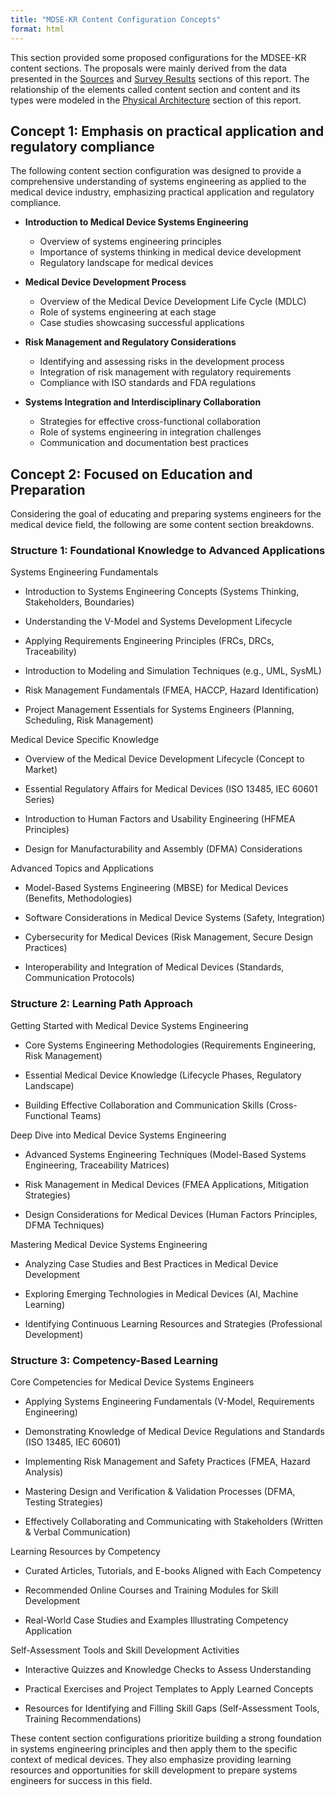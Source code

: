 ```yaml
---
title: "MDSE-KR Content Configuration Concepts"
format: html
---
```


This section provided some proposed configurations for the MDSEE-KR content sections. The proposals were mainly derived from the data presented in the [Sources](/sources.qmd) and [Survey Results](/survey_results.qmd) sections of this report. The relationship of the elements called content section and content and its types were modeled in the [Physical Architecture](/physical_architecture.qmd) section of this report.

## Concept 1: Emphasis on practical application and regulatory compliance

The following content section configuration was designed to provide a comprehensive understanding of systems engineering as applied to the medical device industry, emphasizing practical application and regulatory compliance.

<!--the following sections were added to the book content design structure matrix -->
-   **Introduction to Medical Device Systems Engineering**

    -   Overview of systems engineering principles
    -   Importance of systems thinking in medical device development
    -   Regulatory landscape for medical devices

-   **Medical Device Development Process**

    -   Overview of the Medical Device Development Life Cycle (MDLC)
    -   Role of systems engineering at each stage
    -   Case studies showcasing successful applications

-   **Risk Management and Regulatory Considerations**

    -   Identifying and assessing risks in the development process
    -   Integration of risk management with regulatory requirements
    -   Compliance with ISO standards and FDA regulations

-   **Systems Integration and Interdisciplinary Collaboration**

    -   Strategies for effective cross-functional collaboration
    -   Role of systems engineering in integration challenges
    -   Communication and documentation best practices

## Concept 2: Focused on Education and Preparation

Considering the goal of educating and preparing systems engineers for the medical device field, the following are some content section breakdowns.

### Structure 1: Foundational Knowledge to Advanced Applications

Systems Engineering Fundamentals

-   Introduction to Systems Engineering Concepts (Systems Thinking, Stakeholders, Boundaries)

-   Understanding the V-Model and Systems Development Lifecycle

-   Applying Requirements Engineering Principles (FRCs, DRCs, Traceability)<!--sections added to the book content design structure matrix -->

-   Introduction to Modeling and Simulation Techniques (e.g., UML, SysML)<!--sections added to the book content design structure matrix -->

-   Risk Management Fundamentals (FMEA, HACCP, Hazard Identification)

-   Project Management Essentials for Systems Engineers (Planning, Scheduling, Risk Management)

Medical Device Specific Knowledge

-   Overview of the Medical Device Development Lifecycle (Concept to Market)<!--sections added to the book content design structure matrix -->

-   Essential Regulatory Affairs for Medical Devices (ISO 13485, IEC 60601 Series)<!--sections added to the book content design structure matrix -->

-   Introduction to Human Factors and Usability Engineering (HFMEA Principles)<!--sections added to the book content design structure matrix -->

-   Design for Manufacturability and Assembly (DFMA) Considerations

Advanced Topics and Applications

-   Model-Based Systems Engineering (MBSE) for Medical Devices (Benefits, Methodologies)<!--sections added to the book content design structure matrix -->

-   Software Considerations in Medical Device Systems (Safety, Integration)<!--sections added to the book content design structure matrix -->

-   Cybersecurity for Medical Devices (Risk Management, Secure Design Practices)<!--sections added to the book content design structure matrix -->

-   Interoperability and Integration of Medical Devices (Standards, Communication Protocols)<!--sections added to the book content design structure matrix -->

### Structure 2: Learning Path Approach

Getting Started with Medical Device Systems Engineering

-   Core Systems Engineering Methodologies (Requirements Engineering, Risk Management)

-   Essential Medical Device Knowledge (Lifecycle Phases, Regulatory Landscape)

-   Building Effective Collaboration and Communication Skills (Cross-Functional Teams)

Deep Dive into Medical Device Systems Engineering

-   Advanced Systems Engineering Techniques (Model-Based Systems Engineering, Traceability Matrices)

-   Risk Management in Medical Devices (FMEA Applications, Mitigation Strategies)

-   Design Considerations for Medical Devices (Human Factors Principles, DFMA Techniques)

Mastering Medical Device Systems Engineering

-   Analyzing Case Studies and Best Practices in Medical Device Development<!--sections added to the book content design structure matrix -->

-   Exploring Emerging Technologies in Medical Devices (AI, Machine Learning)<!--sections added to the book content design structure matrix -->

-   Identifying Continuous Learning Resources and Strategies (Professional Development)<!--sections added to the book content design structure matrix -->

### Structure 3: Competency-Based Learning

Core Competencies for Medical Device Systems Engineers

-   Applying Systems Engineering Fundamentals (V-Model, Requirements Engineering)

-   Demonstrating Knowledge of Medical Device Regulations and Standards (ISO 13485, IEC 60601)

-   Implementing Risk Management and Safety Practices (FMEA, Hazard Analysis)

-   Mastering Design and Verification & Validation Processes (DFMA, Testing Strategies)

-   Effectively Collaborating and Communicating with Stakeholders (Written & Verbal Communication)

Learning Resources by Competency

-   Curated Articles, Tutorials, and E-books Aligned with Each Competency

-   Recommended Online Courses and Training Modules for Skill Development

-   Real-World Case Studies and Examples Illustrating Competency Application

Self-Assessment Tools and Skill Development Activities

-   Interactive Quizzes and Knowledge Checks to Assess Understanding

-   Practical Exercises and Project Templates to Apply Learned Concepts

-   Resources for Identifying and Filling Skill Gaps (Self-Assessment Tools, Training Recommendations)

These content section configurations prioritize building a strong foundation in systems engineering principles and then apply them to the specific context of medical devices. They also emphasize providing learning resources and opportunities for skill development to prepare systems engineers for success in this field.
